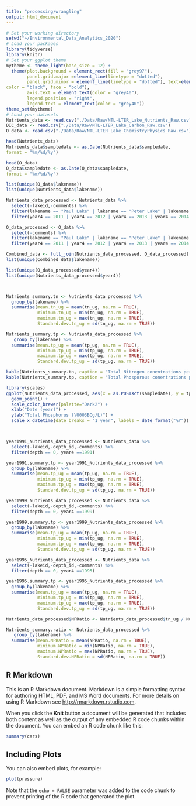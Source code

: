 ```yaml
---
title: "processing/wrangling"
output: html_document
---
```


```r
# Set your working directory
setwd("~/Environmental_Data_Analytics_2020")
# Load your packages
library(tidyverse)
library(knitr)
# Set your ggplot theme
mytheme <- theme_light(base_size = 12) +
  theme(plot.background = element_rect(fill = "grey97"),
        panel.grid.major =element_line(linetype = "dotted"),
        panel.grid.minor = element_line(linetype = "dotted"), text=element_text(size = 14, 
color = "black", face = "bold"),
        axis.text = element_text(color = "grey40"), 
        legend.position = "right",
        legend.text = element_text(color = "grey40"))
theme_set(mytheme)
# Load your datasets
Nutrients_data <- read.csv("./Data/Raw/NTL-LTER_Lake_Nutrients_Raw.csv")
DIC_data <- read.csv("./Data/Raw/NTL-LTER_Lake_Carbon_Raw.csv")
O_data <- read.csv("./Data/Raw/NTL-LTER_Lake_ChemistryPhysics_Raw.csv")

head(Nutrients_data)
Nutrients_data$sampledate <- as.Date(Nutrients_data$sampledate,
format = "%m/%d/%y")

head(O_data)
O_data$sampledate <- as.Date(O_data$sampledate,
format = "%m/%d/%y")

list(unique(O_data$lakename))
list(unique(Nutrients_data$lakename))

Nutrients_data_processed <- Nutrients_data %>%
  select(-lakeid,-comments) %>%
  filter(lakename == "Paul Lake" | lakename == "Peter Lake" | lakename == "Tuesday Lake" | lakename == "Hummingbird Lake" | lakename == "Crampton Lake" | lakename == "Ward Lake") %>%
  filter(year4 == 2011 | year4 == 2012 | year4 == 2013 | year4 == 2014 | year4 == 2015 | year4 == 2016)

O_data_processed <- O_data %>%
  select(-comments) %>% 
  filter(lakename == "Paul Lake" | lakename == "Peter Lake" | lakename == "Tuesday Lake" | lakename == "Hummingbird Lake" | lakename == "Crampton Lake" | lakename == "Ward Lake") %>%
  filter(year4 == 2011 | year4 == 2012 | year4 == 2013 | year4 == 2014 | year4 == 2015 | year4 == 2016)

Combined_data <- full_join(Nutrients_data_processed, O_data_processed)
list(unique(Combined_data$lakename))

list(unique(O_data_processed$year4))
list(unique(Nutrients_data_processed$year4))



Nutrients_summary.tn <- Nutrients_data_processed %>%
  group_by(lakename) %>%
  summarise(mean.tn_ug = mean(tn_ug, na.rm = TRUE),
            minimum.tn_ug = min(tn_ug, na.rm = TRUE),
            maximum.tn_ug = max(tn_ug, na.rm = TRUE),
            Standard.dev.tn_ug = sd(tn_ug, na.rm = TRUE))

Nutrients_summary.tp <- Nutrients_data_processed %>%
   group_by(lakename) %>%
  summarise(mean.tp_ug = mean(tp_ug, na.rm = TRUE),
            minimum.tp_ug = min(tp_ug, na.rm = TRUE),
            maximum.tp_ug = max(tp_ug, na.rm = TRUE),
            Standard.dev.tp_ug = sd(tp_ug, na.rm = TRUE))

kable(Nutrients_summary.tn, caption = "Total Nitrogen conentrations per Lake")
kable(Nutrients_summary.tp, caption = "Total Phosporous conentrations per Lake")

library(scales)
ggplot(Nutrients_data_processed, aes(x = as.POSIXct(sampledate), y = tp_ug, color = lakename)) +
  geom_point() +
  scale_color_brewer(palette="Dark2") +
  xlab("Date (year)") +
  ylab("Total Phosphorus (\U003BCg/L)") +
  scale_x_datetime(date_breaks = "1 year", labels = date_format("%Y"))



year1991_Nutrients_data_processed <- Nutrients_data %>%
  select(-lakeid,-depth_id,-comments) %>%
  filter(depth == 0, year4 ==1991)

year1991.summary.tp <- year1991_Nutrients_data_processed %>%
  group_by(lakename) %>%
  summarise(mean.tp_ug = mean(tp_ug, na.rm = TRUE),
            minimum.tp_ug = min(tp_ug, na.rm = TRUE),
            maximum.tp_ug = max(tp_ug, na.rm = TRUE),
            Standard.dev.tp_ug = sd(tp_ug, na.rm = TRUE))

year1999_Nutrients_data_processed <- Nutrients_data %>%
  select(-lakeid,-depth_id,-comments) %>%
  filter(depth == 0, year4 ==1999)

year1999.summary.tp <- year1999_Nutrients_data_processed %>%
  group_by(lakename) %>%
  summarise(mean.tp_ug = mean(tp_ug, na.rm = TRUE),
            minimum.tp_ug = min(tp_ug, na.rm = TRUE),
            maximum.tp_ug = max(tp_ug, na.rm = TRUE),
            Standard.dev.tp_ug = sd(tp_ug, na.rm = TRUE))

year1995_Nutrients_data_processed <- Nutrients_data %>%
  select(-lakeid,-depth_id,-comments) %>%
  filter(depth == 0, year4 ==1995)

year1995.summary.tp <- year1995_Nutrients_data_processed %>%
  group_by(lakename) %>%
  summarise(mean.tp_ug = mean(tp_ug, na.rm = TRUE),
            minimum.tp_ug = min(tp_ug, na.rm = TRUE),
            maximum.tp_ug = max(tp_ug, na.rm = TRUE),
            Standard.dev.tp_ug = sd(tp_ug, na.rm = TRUE))

Nutrients_data_processed$NPRatio <- Nutrients_data_processed$tn_ug / Nutrients_data_processed$tp_ug

Nutrients_summary.ratio <- Nutrients_data_processed %>%
   group_by(lakename) %>%
  summarise(mean.NPRatio = mean(NPRatio, na.rm = TRUE),
            minimum.NPRatio = min(NPRatio, na.rm = TRUE),
            maximum.NPRatio = max(NPRatio, na.rm = TRUE),
            Standard.dev.NPRatio = sd(NPRatio, na.rm = TRUE))

```

## R Markdown

This is an R Markdown document. Markdown is a simple formatting syntax for authoring HTML, PDF, and MS Word documents. For more details on using R Markdown see <http://rmarkdown.rstudio.com>.

When you click the **Knit** button a document will be generated that includes both content as well as the output of any embedded R code chunks within the document. You can embed an R code chunk like this:

```r
summary(cars)
```

## Including Plots

You can also embed plots, for example:

```r
plot(pressure)
```

Note that the `echo = FALSE` parameter was added to the code chunk to prevent printing of the R code that generated the plot.
